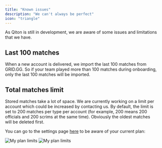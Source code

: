 ```yaml
---
title: "Known issues"
description: "We can't always be perfect"
icon: "triangle"
---
```


As Qiton is still in development, we are aware of some issues and limitations that we have.

## Last 100 matches
When a new account is delivered, we import the last 100 matches from GRID.GG.
So if your team played more than 100 matches during onboarding, only the last 100 matches will be imported.

## Total matches limit

Stored matches take a lot of space. We are currently working on a limit per account which could be increased by contacting us.
By default, the limit is set to 200 matches per type per account (for example, 200 means 200 officials and 200 scrims at the same time).
Obviously the oldest matches will be deleted first.

You can go to the settings page [here](https://qiton.app/settings) to be aware of your current plan:

<Frame>
    <img
        className="block dark:hidden"
        src="./images/known-issues/plan.png"
        alt="My plan limits"
    />
    <img
        className="hidden dark:block"
        src="./images/known-issues/plan.png"
        alt="My plan limits"
    />
</Frame>
